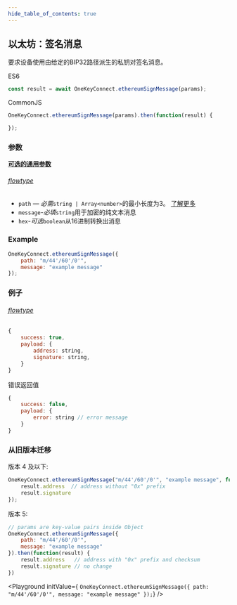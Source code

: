 ```yaml
---
hide_table_of_contents: true
---
```


## 以太坊：签名消息

要求设备使用由给定的BIP32路径派生的私钥对签名消息。

ES6
```javascript
const result = await OneKeyConnect.ethereumSignMessage(params);
```

CommonJS
```javascript
OneKeyConnect.ethereumSignMessage(params).then(function(result) {

});
```

### 参数
[****可选的通用参数****](./commonParams)
###### [flowtype](https://github.com/OneKeyHQ/connect/blob/onekey/src/js/types/params.js#L64-L67)
- `path` — _必需_`string | Array<number>`的最小长度为3。 [了解更多](./path)
- `message`-_必填_`string`用于加密的纯文本消息
- `hex`-_可选_`boolean`从16进制转换出消息

### Example
```javascript
OneKeyConnect.ethereumSignMessage({
    path: "m/44'/60'/0'",
    message: "example message"
});
```

### 例子
###### [flowtype](https://github.com/OneKeyHQ/connect/blob/onekey/src/js/types/response.js#L47-L50)
```javascript
{
    success: true,
    payload: {
        address: string,
        signature: string,
    }
}
```
错误返回值
```javascript
{
    success: false,
    payload: {
        error: string // error message
    }
}
```

### 从旧版本迁移

版本 4 及以下:
```javascript
OneKeyConnect.ethereumSignMessage("m/44'/60'/0'", "example message", function(result) {
    result.address  // address without "0x" prefix
    result.signature
});
```
版本 5:
```javascript
// params are key-value pairs inside Object
OneKeyConnect.ethereumSignMessage({
    path: "m/44'/60'/0'",
    message: "example message"
}).then(function(result) {
    result.address   // address with "0x" prefix and checksum
    result.signature // no change
})
```

<Playground
    initValue={
`OneKeyConnect.ethereumSignMessage({
    path: "m/44'/60'/0'",
    message: "example message"
});`}
/>
